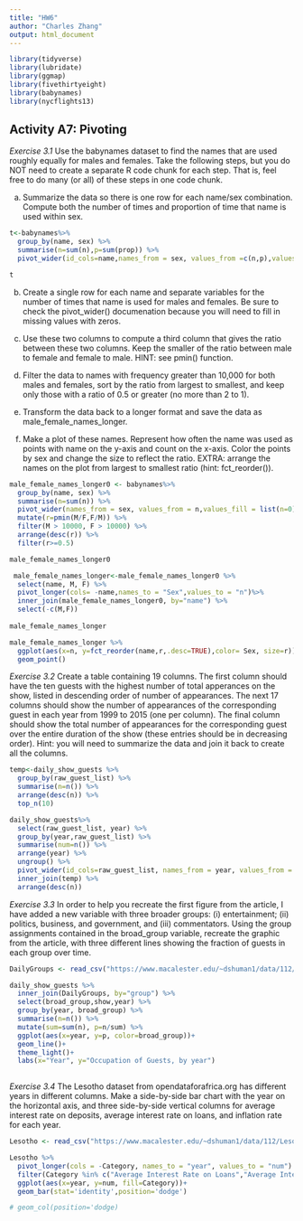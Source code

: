 ```yaml
---
title: "HW6"
author: "Charles Zhang"
output: html_document
---
```

```r
library(tidyverse)
library(lubridate)
library(ggmap)
library(fivethirtyeight)
library(babynames)
library(nycflights13)
```

## Activity A7: Pivoting
*Exercise 3.1* Use the babynames dataset to find the names that are used roughly equally for males and females. Take the following steps, but you do NOT need to create a separate R code chunk for each step. That is, feel free to do many (or all) of these steps in one code chunk.

a. Summarize the data so there is one row for each name/sex combination. Compute both the number of times and proportion of time that name is used within sex.

```r

t<-babynames%>% 
  group_by(name, sex) %>% 
  summarise(n=sum(n),p=sum(prop)) %>% 
  pivot_wider(id_cols=name,names_from = sex, values_from =c(n,p),values_fill = list(n=0,p=0))

t
```

b. Create a single row for each name and separate variables for the number of times that name is used for males and females. Be sure to check the pivot_wider() documenation because you will need to fill in missing values with zeros.

c. Use these two columns to compute a third column that gives the ratio between these two columns. Keep the smaller of the ratio between male to female and female to male. HINT: see pmin() function.

d. Filter the data to names with frequency greater than 10,000 for both males and females, sort by the ratio from largest to smallest, and keep only those with a ratio of 0.5 or greater (no more than 2 to 1).

e. Transform the data back to a longer format and save the data as male_female_names_longer.

f. Make a plot of these names. Represent how often the name was used as points with name on the y-axis and count on the x-axis. Color the points by sex and change the size to reflect the ratio. EXTRA: arrange the names on the plot from largest to smallest ratio (hint: fct_reorder()).

```r
male_female_names_longer0 <- babynames%>% 
  group_by(name, sex) %>% 
  summarise(n=sum(n)) %>% 
  pivot_wider(names_from = sex, values_from = n,values_fill = list(n=0)) %>% 
  mutate(r=pmin(M/F,F/M)) %>% 
  filter(M > 10000, F > 10000) %>% 
  arrange(desc(r)) %>% 
  filter(r>=0.5)

male_female_names_longer0

 male_female_names_longer<-male_female_names_longer0 %>% 
  select(name, M, F) %>% 
  pivot_longer(cols= -name,names_to = "Sex",values_to = "n")%>% 
  inner_join(male_female_names_longer0, by="name") %>%
  select(-c(M,F)) 
 
male_female_names_longer

male_female_names_longer %>% 
  ggplot(aes(x=n, y=fct_reorder(name,r,.desc=TRUE),color= Sex, size=r))+
  geom_point() 

```


*Exercise 3.2* Create a table containing 19 columns. The first column should have the ten guests with the highest number of total apperances on the show, listed in descending order of number of appearances. The next 17 columns should show the number of appearances of the corresponding guest in each year from 1999 to 2015 (one per column). The final column should show the total number of appearances for the corresponding guest over the entire duration of the show (these entries should be in decreasing order). Hint: you will need to summarize the data and join it back to create all the columns.

```r
temp<-daily_show_guests %>% 
  group_by(raw_guest_list) %>% 
  summarise(n=n()) %>% 
  arrange(desc(n)) %>% 
  top_n(10)

daily_show_guests%>%
  select(raw_guest_list, year) %>%
  group_by(year,raw_guest_list) %>%
  summarise(num=n()) %>%
  arrange(year) %>% 
  ungroup() %>% 
  pivot_wider(id_cols=raw_guest_list, names_from = year, values_from = num,values_fill = list(num=0)) %>% 
  inner_join(temp) %>% 
  arrange(desc(n))

```

*Exercise 3.3* In order to help you recreate the first figure from the article, I have added a new variable with three broader groups: (i) entertainment; (ii) politics, business, and government, and (iii) commentators. Using the group assignments contained in the broad_group variable, recreate the graphic from the article, with three different lines showing the fraction of guests in each group over time.

```r
DailyGroups <- read_csv("https://www.macalester.edu/~dshuman1/data/112/daily-group-assignment.csv")

daily_show_guests %>% 
  inner_join(DailyGroups, by="group") %>% 
  select(broad_group,show,year) %>% 
  group_by(year, broad_group) %>% 
  summarise(n=n()) %>% 
  mutate(sum=sum(n), p=n/sum) %>% 
  ggplot(aes(x=year, y=p, color=broad_group))+
  geom_line()+
  theme_light()+
  labs(x="Year", y="Occupation of Guests, by year")
  
```


*Exercise 3.4* The Lesotho dataset from opendataforafrica.org has different years in different columns. Make a side-by-side bar chart with the year on the horizontal axis, and three side-by-side vertical columns for average interest rate on deposits, average interest rate on loans, and inflation rate for each year.
```r
Lesotho <- read_csv("https://www.macalester.edu/~dshuman1/data/112/Lesotho.csv")

Lesotho %>% 
  pivot_longer(cols = -Category, names_to = "year", values_to = "num") %>% 
  filter(Category %in% c("Average Interest Rate on Loans","Average Interest Rate on Deposits","Inflation Rate"))%>%
  ggplot(aes(x=year, y=num, fill=Category))+
  geom_bar(stat='identity',position='dodge')

# geom_col(position='dodge)

```

